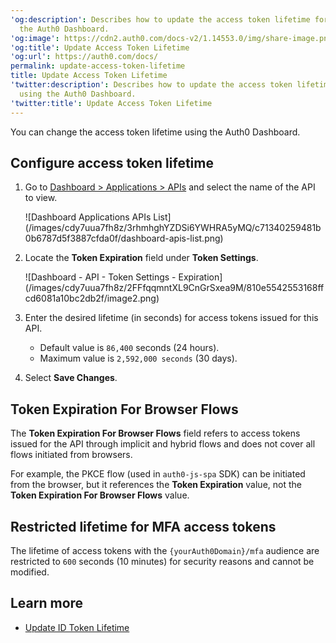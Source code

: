 ---
'og:description': Describes how to update the access token lifetime for an API using
  the Auth0 Dashboard.
'og:image': https://cdn2.auth0.com/docs-v2/1.14553.0/img/share-image.png
'og:title': Update Access Token Lifetime
'og:url': https://auth0.com/docs/
permalink: update-access-token-lifetime
title: Update Access Token Lifetime
'twitter:description': Describes how to update the access token lifetime for an API
  using the Auth0 Dashboard.
'twitter:title': Update Access Token Lifetime
---
You can change the <Tooltip tip="Access Token: Authorization credential, in the form of an opaque string or JWT, used to access an API." cta="View Glossary" href="/docs/glossary?term=access+token">access token</Tooltip> lifetime using the <Tooltip tip="Access Token: Authorization credential, in the form of an opaque string or JWT, used to access an API." cta="View Glossary" href="/docs/glossary?term=Auth0+Dashboard">Auth0 Dashboard</Tooltip>.

## Configure access token lifetime

1. Go to [Dashboard > Applications > APIs](https://manage.auth0.com/#/apis) and select the name of the API to view.

   <Frame>![Dashboard Applications APIs List](/images/cdy7uua7fh8z/3rhmhghYZDSi6YWHRA5yMQ/c71340259481b0b6787d5f3887cfda0f/dashboard-apis-list.png)</Frame>
2. Locate the **Token Expiration** field under **Token Settings**.

   <Frame>![Dashboard - API - Token Settings - Expiration](/images/cdy7uua7fh8z/2FFfqqmntXL9CnGrSxea9M/810e5542553168ffcd6081a10bc2db2f/image2.png)</Frame>
3. Enter the desired lifetime (in seconds) for access tokens issued for this API.

   * Default value is `86,400` seconds (24 hours).
   * Maximum value is `2,592,000 seconds` (30 days).
4. Select **Save Changes**.

## Token Expiration For Browser Flows

The **Token Expiration For Browser Flows** field refers to access tokens issued for the API through implicit and hybrid flows and does not cover all flows initiated from browsers.

For example, the PKCE flow (used in `auth0-js-spa` SDK) can be initiated from the browser, but it references the **Token Expiration** value, not the **Token Expiration For Browser Flows** value.

## Restricted lifetime for MFA access tokens

The lifetime of access tokens with the `{yourAuth0Domain}/mfa` <Tooltip tip="Audience: Unique identifier of the audience for an issued token. Named aud in a token, its value contains the ID of either an application (Client ID) for an ID Token or an API (API Identifier) for an Access Token." cta="View Glossary" href="/docs/glossary?term=audience">audience</Tooltip> are restricted to `600` seconds (10 minutes) for security reasons and cannot be modified.

## Learn more

* [Update ID Token Lifetime](/docs/secure/tokens/id-tokens/update-id-token-lifetime)